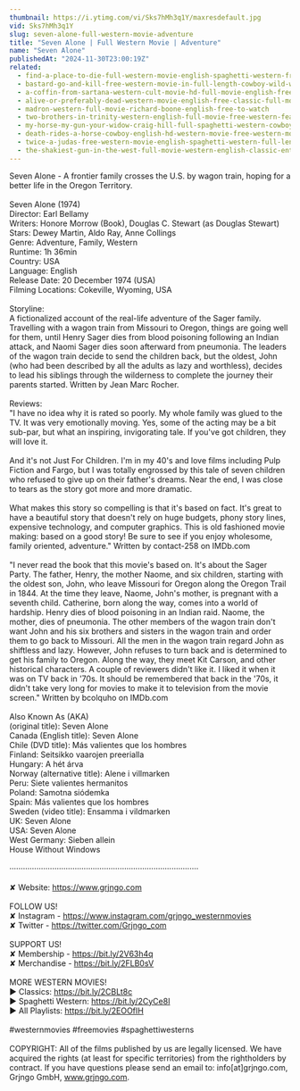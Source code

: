 ```yaml
---
thumbnail: https://i.ytimg.com/vi/Sks7hMh3q1Y/maxresdefault.jpg
vid: Sks7hMh3q1Y
slug: seven-alone-full-western-movie-adventure
title: "Seven Alone | Full Western Movie | Adventure"
name: "Seven Alone"
publishedAt: "2024-11-30T23:00:19Z"
related:
  - find-a-place-to-die-full-western-movie-english-spaghetti-western-free-cowboy-film
  - bastard-go-and-kill-free-western-movie-in-full-length-cowboy-wild-west-film
  - a-coffin-from-sartana-western-cult-movie-hd-full-movie-english-free-cowboy-film
  - alive-or-preferably-dead-western-movie-english-free-classic-full-movie
  - madron-western-full-movie-richard-boone-english-free-to-watch
  - two-brothers-in-trinity-western-english-full-movie-free-western-feature-film-spaghetti-western
  - my-horse-my-gun-your-widow-craig-hill-full-spaghetti-western-cowboy-film-english
  - death-rides-a-horse-cowboy-english-hd-western-movie-free-western-movies
  - twice-a-judas-free-western-movie-english-spaghetti-western-full-length
  - the-shakiest-gun-in-the-west-full-movie-western-english-classic-entire-film-full-free-movies
---
```


Seven Alone - A frontier family crosses the U.S. by wagon train, hoping for a better life in the Oregon Territory.<br />
<br />
Seven Alone (1974)<br />
Director: Earl Bellamy<br />
Writers: Honore Morrow (Book), Douglas C. Stewart (as Douglas Stewart)<br />
Stars: Dewey Martin, Aldo Ray, Anne Collings<br />
Genre: Adventure, Family, Western<br />
Runtime: 1h 36min<br />
Country: USA<br />
Language: English<br />
Release Date: 20 December 1974 (USA)<br />
Filming Locations: Cokeville, Wyoming, USA<br />
<br />
Storyline:<br />
A fictionalized account of the real-life adventure of the Sager family. Travelling with a wagon train from Missouri to Oregon, things are going well for them, until Henry Sager dies from blood poisoning following an Indian attack, and Naomi Sager dies soon afterward from pneumonia. The leaders of the wagon train decide to send the children back, but the oldest, John (who had been described by all the adults as lazy and worthless), decides to lead his siblings through the wilderness to complete the journey their parents started. Written by Jean Marc Rocher.<br />
<br />
Reviews:<br />
"I have no idea why it is rated so poorly. My whole family was glued to the TV. It was very emotionally moving. Yes, some of the acting may be a bit sub-par, but what an inspiring, invigorating tale. If you've got children, they will love it.<br />
<br />
And it's not Just For Children. I'm in my 40's and love films including Pulp Fiction and Fargo, but I was totally engrossed by this tale of seven children who refused to give up on their father's dreams. Near the end, I was close to tears as the story got more and more dramatic.<br />
<br />
What makes this story so compelling is that it's based on fact. It's great to have a beautiful story that doesn't rely on huge budgets, phony story lines, expensive technology, and computer graphics. This is old fashioned movie making: based on a good story! Be sure to see if you enjoy wholesome, family oriented, adventure." Written by contact-258 on IMDb.com<br />
<br />
"I never read the book that this movie's based on. It's about the Sager Party. The father, Henry, the mother Naome, and six children, starting with the oldest son, John, who leave Missouri for Oregon along the Oregon Trail in 1844. At the time they leave, Naome, John's mother, is pregnant with a seventh child. Catherine, born along the way, comes into a world of hardship. Henry dies of blood poisoning in an Indian raid. Naome, the mother, dies of pneumonia. The other members of the wagon train don't want John and his six brothers and sisters in the wagon train and order them to go back to Missouri. All the men in the wagon train regard John as shiftless and lazy. However, John refuses to turn back and is determined to get his family to Oregon. Along the way, they meet Kit Carson, and other historical characters. A couple of reviewers didn't like it. I liked it when it was on TV back in '70s. It should be remembered that back in the '70s, it didn't take very long for movies to make it to television from the movie screen." Written by bcolquho on IMDb.com<br />
<br />
Also Known As (AKA)<br />
(original title): Seven Alone<br />
Canada (English title): Seven Alone<br />
Chile (DVD title): Más valientes que los hombres<br />
Finland: Seitsikko vaarojen preerialla<br />
Hungary: A hét árva<br />
Norway (alternative title): Alene i villmarken<br />
Peru: Siete valientes hermanitos<br />
Poland: Samotna siódemka<br />
Spain: Más valientes que los hombres<br />
Sweden (video title): Ensamma i vildmarken<br />
UK: Seven Alone<br />
USA: Seven Alone<br />
West Germany: Sieben allein<br />
House Without Windows<br />
<br />
····················································································<br />
<br />
✘ Website: https://www.grjngo.com<br />
<br />
FOLLOW US!<br />
✘ Instagram - https://www.instagram.com/grjngo_westernmovies<br />
✘ Twitter - https://twitter.com/Grjngo_com<br />
<br />
SUPPORT US!<br />
✘ Membership - https://bit.ly/2V63h4q<br />
✘ Merchandise - https://bit.ly/2FLB0sV<br />
<br />
MORE WESTERN MOVIES! <br />
► Classics: https://bit.ly/2CBLt8c <br />
► Spaghetti Western: https://bit.ly/2CyCe8I <br />
► All Playlists: https://bit.ly/2EOOfIH <br />
<br />
#westernmovies #freemovies #spaghettiwesterns<br />
<br />
COPYRIGHT: All of the films published by us are legally licensed. We have acquired the rights (at least for specific territories) from the rightholders by contract. If you have questions please send an email to: info[at]grjngo.com, Grjngo GmbH, www.grjngo.com.